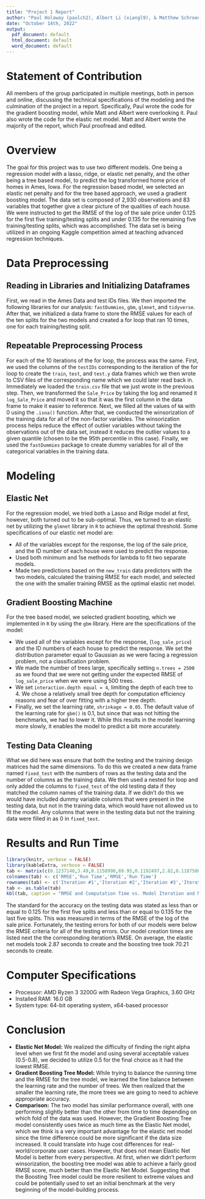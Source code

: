 ```yaml
---
title: "Project 1 Report"
author: "Paul Holaway (paulch2), Albert Li (xiangl9), & Matthew Schroeder (mas5)"
date: "October 14th, 2022"
output:
  pdf_document: default
  html_document: default
  word_document: default
---
```


# Statement of Contribution

All members of the group participated in multiple meetings, both in person and online, discussing the technical specifications of the modeling and the culmination of the project in a report. Specifically, Paul wrote the code for the gradient boosting model, while Matt and Albert were overlooking it. Paul also wrote the code for the elastic net model. Matt and Albert wrote the majority of the report, which Paul proofread and edited.


# Overview

The goal for this project was to use two different models. One being a regression model with a lasso, ridge, or elastic net penalty, and the other being a tree based model, to predict the log transformed home price of homes in Ames, Iowa. For the regression based model, we selected an elastic net penalty and for the tree based approach, we used a gradient boosting model. The data set is composed of 2,930 observations and 83 variables that together give a clear picture of the qualities of each house. We were instructed to get the RMSE of the log of the sale price under 0.125 for the first five training/testing splits and under 0.135 for the remaining five training/testing splits, which was accomplished. The data set is being utilized in an ongoing Kaggle competition aimed at teaching advanced regression techniques.

# Data Preprocessing

## Reading in Libraries and Initializing Dataframes

First, we read in the Ames Data and test IDs files. We then imported the following libraries for our analysis: `fastDummies`, `gbm`, `glmnet`, and `tidyverse`. After that, we initialized a data frame to store the RMSE values for each of the ten splits for the two models and created a for loop that ran 10 times, one for each training/testing split.

## Repeatable Preprocessing Process

For each of the 10 iterations of the for loop, the process was the same. First, we used the columns of the `testIDs` corresponding to the iteration of the for loop to create the `train`, `test`, and `test.y` data frames which we then wrote to CSV files of the corresponding name which we could later read back in. Immediately we loaded the `train.csv` file that we just wrote in the previous step. Then, we transformed the `Sale_Price` by taking the log and renamed it `log_Sale_Price` and moved it so that it was the first column in the data frame to make it easier to reference. Next, we filled all the values of `NA` with 0 using the `.isna()` function. After that, we conducted the winsorization of the training data for all of the non-factor variables. The winsorization process helps reduce the effect of outlier variables without taking the observations out of the data set, instead it reduces the outlier values to a given quantile (chosen to be the 95th percentile in this case). Finally, we used the `fastDummies` package to create dummy variables for all of the categorical variables in the training data. 

# Modeling

## Elastic Net

For the regression model, we tried both a Lasso and Ridge model at first, however, both turned out to be sub-optimal. Thus, we turned to an elastic net by utilizing the `glmnet` library in `R` to achieve the optimal threshold. Some specifications of our elastic net model are:

* All of the variables except for the response, the log of the sale price, and the ID number of each house were used to predict the response.
* Used both minimum and 1se methods for lambda to fit two separate models.
* Made two predictions based on the `new_train` data predictors with the two models, calculated the training RMSE for each model, and selected the one with the smaller training RMSE as the optimal elastic net model.

## Gradient Boosting Machine

For the tree based model, we selected gradient boosting, which we implemented in `R` by using the `gbm` library. Here are the specifications of the model:

* We used all of the variables except for the response, (`log_sale_price`) and the ID numbers of each house to predict the response. We set the distribution parameter equal to Gaussian as we were facing a regression problem, not a classification problem.
* We made the number of trees large, specifically setting `n.trees = 2500` as we found that we were not getting under the expected RMSE of `log_sale_price` when we were using 500 trees. 
* We set `interaction.depth equal = 4`, limiting the depth of each tree to 4. We chose a relatively small tree depth for computation efficiency reasons and fear of over fitting with a higher tree depth.
* Finally, we set the learning rate, `shrinkage = 0.05`. The default value of the learning rate for `gbm()` is 0.1, but since that was not hitting the benchmarks, we had to lower it. While this results in the model learning more slowly, it enables the model to predict a bit more accurately.


## Testing Data Cleaning

What we did here was ensure that both the testing and the training design matrices had the same dimensions. To do this we created a new data frame named `fixed_test` with the numbers of rows as the testing data and the number of columns as the training data. We then used a nested for loop and only added the columns to `fixed_test` of the old testing data if they matched the column names of the training data. If we didn’t do this we would have included dummy variable columns that were present in the testing data, but not in the training data, which would have not allowed us to fit the model. Any columns that were in the testing data but not the training data were filled in as 0 in `fixed_test`.

# Results and Run Time

```r
library(knitr, verbose = FALSE)
library(kableExtra, verbose = FALSE)
tab <- matrix(c(0.1237140,3.49,0.1158990,69.95,0.1192497,2.82,0.1187580,68.90,0.1245197,2.87,0.1139657,69.56,0.1227137,2.80,0.1164125,69.17,0.1139809,2.79,0.1132320,69.12,0.1336649,2.68,0.1272965,70.84,0.1292647,3.08,0.1321661,70.51,0.1216907,3.13,0.1240863,71.61,0.1308148,2.53,0.1282775,69.83,0.1251156,2.54,0.1248818,72.60), ncol=4, byrow=TRUE)
colnames(tab) <- c('RMSE','Run Time','RMSE','Run Time')
rownames(tab) <- c('Iteration #1','Iteration #2','Iteration #3','Iteration #4','Iteration #5','Iteration #6','Iteration #7','Iteration #8','Iteration #9','Iteration #10')
tab <- as.table(tab)
kbl(tab, caption = "RMSE and Computation Time vs. Model Iteration and Method", booktabs = TRUE) %>% add_header_above(c(" " = 1, "Elastic Net" = 2, "Boosting Tree" = 2)) %>% kable_styling(latex_options = "striped")
```

The standard for the accuracy on the testing data was stated as less than or equal to 0.125 for the first five splits and less than or equal to 0.135 for the last five splits. This was measured in terms of the RMSE of the log of the sale price. Fortunately, the testing errors for both of our models were below the RMSE criteria for all of the testing errors. Our model creation times are listed next the the corresponding iteration's RMSE. On average, the elastic net models took 2.87 seconds to create and the boosting tree took 70.21 seconds to create.

# Computer Specifications

* Processor: AMD Ryzen 3 3200G with Radeon Vega Graphics, 3.60 GHz 
* Installed RAM: 16.0 GB 
* System type: 64-bit operating system, x64-based processor 

# Conclusion

* **Elastic Net Model:** We realized the difficulty of finding the right alpha level when we first fit the model and using several acceptable values (0.5-0.8), we decided to utilize 0.5 for the final choice as it had the lowest RMSE.
* **Gradient Boosting Tree Model:** While trying to balance the running time and the RMSE for the tree model, we learned the fine balance between the learning rate and the number of trees. We then realized that the smaller the learning rate, the more trees we are going to need to achieve appropriate accuracy.
* **Comparison:** The two model has similar performance overall, with one performing slightly better than the other from time to time depending on which fold of the data was used. However, the Gradient Boosting Tree model consistently uses twice as much time as the Elastic Net model, which we think is a very important advantage for the elastic net model since the time difference could be more significant if the data size increased. It could translate into huge cost differences for real-world/corporate user cases. However, that does not mean Elastic Net Model is better from every perspective. At first, when we didn’t perform winsorization, the boosting tree model was able to achieve a fairly good RMSE score, much better than the Elastic Net Model. Suggesting that the Boosting Tree model could be more resilient to extreme values and could be potentially used to set an initial benchmark at the very beginning of the model-building process.